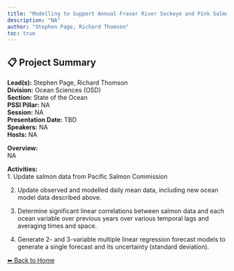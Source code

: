 ---
title: "Modelling to Support Annual Fraser River Sockeye and Pink Salmon Forecasts"
description: "NA"
author: "Stephen Page, Richard Thomson"
toc: true
---

## 📋 Project Summary

**Lead(s):** Stephen Page, Richard Thomson  
**Division:** Ocean Sciences (OSD)  
**Section:** State of the Ocean  
**PSSI Pillar:** NA  
**Session:** NA  
**Presentation Date:** TBD  
**Speakers:** NA  
**Hosts:** NA  

**Overview:**  
NA   

**Activities:**  
1.	Update salmon data from Pacific Salmon Commission
2.	Update observed and modelled daily mean data, including new ocean model data described above.
3.	Determine significant linear correlations between salmon data and each ocean variable over previous years over various temporal lags and averaging times and space.
4.	Generate 2- and 3-variable multiple linear regression forecast models to generate a single forecast and its uncertainty (standard deviation).

[⬅ Back to Home](../index.qmd)
